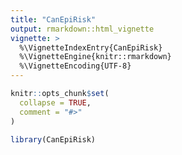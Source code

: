 ```yaml
---
title: "CanEpiRisk"
output: rmarkdown::html_vignette
vignette: >
  %\VignetteIndexEntry{CanEpiRisk}
  %\VignetteEngine{knitr::rmarkdown}
  %\VignetteEncoding{UTF-8}
---
```


```r
knitr::opts_chunk$set(
  collapse = TRUE,
  comment = "#>"
)
```

```r
library(CanEpiRisk)
```
